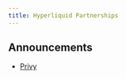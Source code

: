 ```yaml
---
title: Hyperliquid Partnerships
---
```


## Announcements

- [Privy](https://x.com/HyperliquidX/status/1737898490834092251)